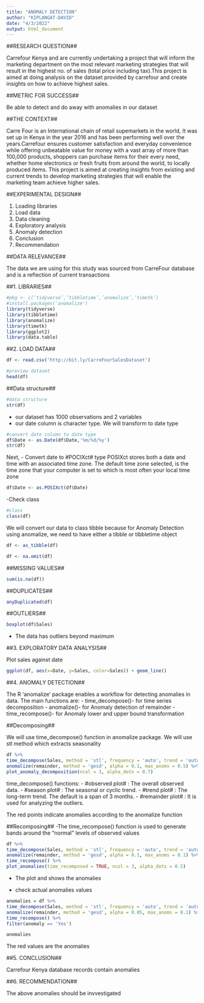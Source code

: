 ---
title: "ANOMALY DETECTION"
author: "KIPLANGAT-DAVID"
date: "4/3/2022"
output: html_document
---

##RESEARCH QUESTION##

Carrefour Kenya and are currently undertaking a project that will inform the marketing department on the most relevant marketing strategies that will result in the highest no. of sales (total price including tax).This project is aimed at doing analysis on the dataset provided by carrefour and create insights on how to achieve highest sales.

##METRIC FOR SUCCESS##

Be able to detect and do away with anomalies in our dataset

##THE CONTEXT##

Carre Four is an International chain of retail supemarkets in the world, It was set up in Kenya in the year 2016 and has been performing well over the years.Carrefour ensures customer satisfaction and everyday convenience while offering unbeatable value for money with a vast array of more than 100,000 products, shoppers can purchase items for their every need, whether home electronics or fresh fruits from around the world, to locally produced items.
This project is aimed at creating insights from existing and current trends to develop marketing strategies that will enable the marketing team achieve higher sales.



##EXPERIMENTAL DESIGN##

 1. Loading libraries
 2. Load data
 2. Data cleaning
 3. Exploratory analysis
 4. Anomaly detection
 5. Conclusion
 6. Recommendation
 

##DATA RELEVANCE##

The data we are using for this  study was sourced from CarreFour database and is a reflection of current transactions

##1. LIBRARIES##

```{r}
#pkg <- c(‘tidyverse’,’tibbletime’,’anomalize’,’timetk’)
#install.packages('anomalize')
library(tidyverse)
library(tibbletime)
library(anomalize)
library(timetk)
library(ggplot2)
library(data.table)
```

##2. LOAD DATA##
```{r}
df <- read.csv('http://bit.ly/CarreFourSalesDataset')
```

```{r}
#preview dataset
head(df)
```

##Data structure##
```{r}
#data structure
str(df)
```
 - our dataset has 1000 observations and 2 variables
 - our date column is character type. We will transform to date type

```{r}
#convert date column to date type
df$Date <- as.Date(df$Date,'%m/%d/%y')
str(df)
```
Next,
- Convert date to #POCIXct# type
POSIXct stores both a date and time with an associated time zone. The default time zone selected, is the time zone that your computer is set to which is most often your local time zone
```{r}
df$Date <- as.POSIXct(df$Date)
```

-Check class
```{r}
#class
class(df)
```
We will convert our data to class tibble because for Anomaly Detection using anomalize, we need to have either a tibble or tibbletime object

```{r}
df <- as_tibble(df)
```

```{r}
df <- na.omit(df)
```

##MISSING VALUES##

```{r}
sum(is.na(df))
```
##DUPLICATES##

```{r}
anyDuplicated(df)
```
##OUTLIERS##

```{r}
boxplot(df$Sales)
```

- The data has outliers beyond maximum

##3. EXPLORATORY DATA ANALYSIS##

Plot sales against date

```{r}
ggplot(df, aes(x=Date, y=Sales, color=Sales)) + geom_line()
```

##4. ANOMALY DETECTION##

The R ‘anomalize’ package enables a workflow for detecting anomalies in data. The main functions are:
 - time_decompose()- for time series decomposition
 - anomalize()- for Anomaly detection of remainder
 - time_recompose()- for Anomaly lower and upper bound transformation

##Decomposing##

We will use time_decompose() function in anomalize package. We will use stl method which extracts seasonality

```{r}
df %>%
time_decompose(Sales, method = 'stl', frequency = 'auto', trend = 'auto') %>%
anomalize(remainder, method = 'gesd', alpha = 0.1, max_anoms = 0.5) %>%
plot_anomaly_decomposition(ncol = 3, alpha_dots = 0.7)
```
 time_decompose() functions:
 - #observed plot# : The overall observed data.
 - #season plot# : The seasonal or cyclic trend. 
 - #trend plot# : The long-term trend. The default is a span of 3 months.
 - #remainder plot# : It is used for analyzing the outliers.

 The red points indicate anomalies according to the anomalize function
 
 ##Recomposing##
 -The time_recompose() function is used to generate bands around the "normal" levels of observed values
```{r}
df %>%
time_decompose(Sales, method = 'stl', frequency = 'auto', trend = 'auto') %>%
anomalize(remainder, method = 'gesd', alpha = 0.1, max_anoms = 0.1) %>%
time_recompose() %>%
plot_anomalies(time_recomposed = TRUE, ncol = 3, alpha_dots = 0.5)
```

 - The plot and shows the anomalies
 
 - check actual anomalies values
```{r}
anomalies = df %>%
time_decompose(Sales, method = 'stl', frequency = 'auto', trend = 'auto') %>%
anomalize(remainder, method = 'gesd', alpha = 0.05, max_anoms = 0.1) %>%
time_recompose() %>%
filter(anomaly == 'Yes')

anomalies
```

The red values are the anomalies

##5. CONCLUSION##

Carrefour Kenya database records contain anomalies

##6. RECOMMENDATION##

The above anomalies should be invvestigated
